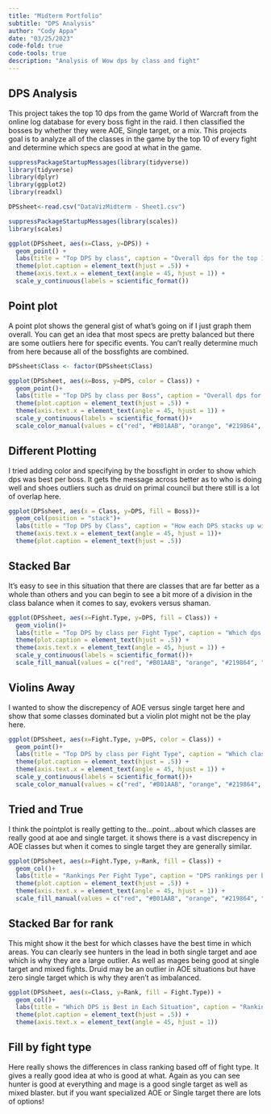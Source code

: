 ```yaml
---
title: "Midterm Portfolio"
subtitle: "DPS Analysis"
author: "Cody Appa"
date: "03/25/2023"
code-fold: true
code-tools: true
description: "Analysis of Wow dps by class and fight"
---
```


## DPS Analysis

This project takes the top 10 dps from the game World of Warcraft from the online log database for every boss fight in the raid. I then classified the bosses by whether they were AOE, Single target, or a mix. This projects goal is to analyze all of the classes in the game by the top 10 of every fight and determine which specs are good at what in the game.

```r
suppressPackageStartupMessages(library(tidyverse))
library(tidyverse)
library(dplyr)
library(ggplot2)
library(readxl)

DPSsheet<-read.csv("DataVizMidterm - Sheet1.csv")
```

```r
suppressPackageStartupMessages(library(scales))
library(scales)

ggplot(DPSsheet, aes(x=Class, y=DPS)) +
  geom_point() +
  labs(title = "Top DPS by class", caption = "Overall dps for the top 10 of every boss in the raid") +
  theme(plot.caption = element_text(hjust = .5)) +
  theme(axis.text.x = element_text(angle = 45, hjust = 1)) +
  scale_y_continuous(labels = scientific_format())
```

## Point plot

A point plot shows the general gist of what's going on if I just graph them overall. You can get an idea that most specs are pretty balanced but there are some outliers here for specific events. You can't really determine much from here because all of the bossfights are combined.

```r
DPSsheet$Class <- factor(DPSsheet$Class)

ggplot(DPSsheet, aes(x=Boss, y=DPS, color = Class)) +
  geom_point()+
  labs(title = "Top DPS by class per Boss", caption = "Overall dps for the top 10 of every boss in the raid") +
  theme(plot.caption = element_text(hjust = .5)) +
  theme(axis.text.x = element_text(angle = 45, hjust = 1)) +
  scale_y_continuous(labels = scientific_format())+
  scale_color_manual(values = c("red", "#B01AAB", "orange", "#219864", "green", "#51CDCD", "#51CD92", "grey", "yellow", "blue", "purple", "brown"), drop = FALSE)
```

## Different Plotting

I tried adding color and specifying by the bossfight in order to show which dps was best per boss. It gets the message across better as to who is doing well and shoes outliers such as druid on primal council but there still is a lot of overlap here.

```r
ggplot(DPSsheet, aes(x = Class, y=DPS, fill = Boss))+
  geom_col(position = "stack")+
  labs(title = "Top DPS by Class", caption = "How each DPS stacks up with eachother...excuse my pun") +
  theme(axis.text.x = element_text(angle = 45, hjust = 1))+
  theme(plot.caption = element_text(hjust = .5))

```

## Stacked Bar

It's easy to see in this situation that there are classes that are far better as a whole than others and you can begin to see a bit more of a division in the class balance when it comes to say, evokers versus shaman.

```r
ggplot(DPSsheet, aes(x=Fight.Type, y=DPS, fill = Class)) +
  geom_violin()+
  labs(title = "Top DPS by class per Fight Type", caption = "Which dps is best based on the encounter type") +
  theme(plot.caption = element_text(hjust = .5)) +
  theme(axis.text.x = element_text(angle = 45, hjust = 1)) +
  scale_y_continuous(labels = scientific_format())+
  scale_fill_manual(values = c("red", "#B01AAB", "orange", "#219864", "green", "#51CDCD", "#51CD92", "grey", "yellow", "blue", "purple", "brown"), drop = FALSE)

```

## Violins Away

I wanted to show the discrepency of AOE versus single target here and show that some classes dominated but a violin plot might not be the play here.

```r
ggplot(DPSsheet, aes(x=Fight.Type, y=DPS, color = Class)) +
  geom_point()+
  labs(title = "Top DPS by class per Fight Type", caption = "Which classes are best based on the encounter type") +
  theme(plot.caption = element_text(hjust = .5)) +
  theme(axis.text.x = element_text(angle = 45, hjust = 1)) +
  scale_y_continuous(labels = scientific_format())+
  scale_color_manual(values = c("red", "#B01AAB", "orange", "#219864", "green", "#51CDCD", "#51CD92", "grey", "yellow", "blue", "purple", "brown"), drop = FALSE)
```

## Tried and True

I think the pointplot is really getting to the...point...about which classes are really good at aoe and single target. it shows there is a vast discrepency in AOE classes but when it comes to single target they are generally similar.

```r
ggplot(DPSsheet, aes(x=Fight.Type, y=Rank, fill = Class)) +
  geom_col()+
  labs(title = "Rankings Per Fight Type", caption = "DPS rankings per boss fight type") +
  theme(plot.caption = element_text(hjust = .5)) +
  theme(axis.text.x = element_text(angle = 45, hjust = 1)) +
  scale_fill_manual(values = c("red", "#B01AAB", "orange", "#219864", "green", "#51CDCD", "#51CD92", "grey", "yellow", "blue", "purple", "brown"), drop = FALSE)
```

## Stacked Bar for rank

This might show it the best for which classes have the best time in which areas. You can clearly see hunters in the lead in both single target and aoe which is why they are a large outlier. As well as mages being good at single target and mixed fights. Druid may be an outlier in AOE situations but have zero single target which is why they aren't as imbalanced.

```r
ggplot(DPSsheet, aes(x=Class, y=Rank, fill = Fight.Type)) +
  geom_col()+
  labs(title = "Which DPS is Best in Each Situation", caption = "Ranking density per fight type") +
  theme(plot.caption = element_text(hjust = .5)) +
  theme(axis.text.x = element_text(angle = 45, hjust = 1))
```

## Fill by fight type

Here really shows the differences in class ranking based off of fight type. It gives a really good idea at who is good at what. Again as you can see hunter is good at everything and mage is a good single target as well as mixed blaster. but if you want specialized AOE or Single target there are lots of options!
